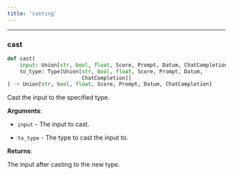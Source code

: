 ```yaml
---
title: 'casting'
---
```


<a id="casting.cast"></a>

---

### cast

```python
def cast(
    input: Union[str, bool, float, Score, Prompt, Datum, ChatCompletion],
    to_type: Type[Union[str, bool, float, Score, Prompt, Datum,
                        ChatCompletion]]
) -> Union[str, bool, float, Score, Prompt, Datum, ChatCompletion]
```

Cast the input to the specified type.

**Arguments**:

- `input` - The input to cast.
  
- `to_type` - The type to cast the input to.
  

**Returns**:

  The input after casting to the new type.

<a id="dataset"></a>
